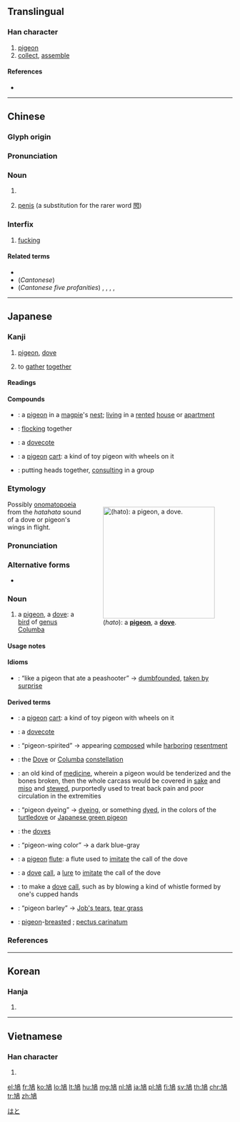 {{character info/new}}
{{also|鸠}}
==Translingual==

===Han character===
{{Han char|rn=196|rad=鳥|as=02|sn=13|four=47027|canj=KNHAF|ids=⿰九鳥}}

# [[pigeon]]
# [[collect]], [[assemble]]

====References====
* {{Han ref|kx=1481.100|dkj=46648|dj=2013.120|hdz=74613.130|uh=9CE9|ud=40169|bh=B9A7|bd=47527}}

----

==Chinese==
{{zh-forms|s=鸠}}

===Glyph origin===
{{Han etym}}

===Pronunciation===
{{zh-pron
|m=jiū,qiāng
|c=kau1,gau1
|c_note=kau1 - common for non-vulgar senses; gau1 - common for vulgar senses
|cat=n,c:interfix
}}

===Noun===
{{zh-noun}}

# {{non-gloss definition|a type of bird}}
# {{lb|zh|vulgar|Cantonese}} [[penis]] (a substitution for the rarer word [[𨳊]])

===Interfix===
{{zh-interfix}}

# {{lb|zh|vulgar}} [[fucking]]
#: {{zh-x|乜 '''鳩''' 事 呀 你？|What the fuck is wrong with you?|C-GZ}}

====Related terms====
* {{zh-l|斑鳩|[[turtledove]]}}
* (''Cantonese'') {{zh-l|戇鳩|dumbass}}
* (''Cantonese five profanities'') {{zh-l|屌}}, {{zh-l|鳩}}, {{zh-l|撚}}, {{zh-l|柒}}, {{zh-l|閪}}

----

==Japanese==

===Kanji===
{{ja-kanji|grade=n|rs=鳥02}}

# [[pigeon]], [[dove]]
# {{qualifier|in compounds}} to [[gather]] [[together]] {{qualifier|from the way that pigeons flock together}}

====Readings====
{{ja-readings
|goon=[[く]] (ku)
|kanon=[[きゅう]] (kyū), {{qualifier|historical}} [[きう]] (kiu)
|kun=[[はと]] (hato)
|nanori=[[やす]] (yasu)
}}

====Compounds====
{{der-top|Compounds}}
* {{ja-r|鳩居|きゅうきょ}}: a [[pigeon]] in a [[magpie]]'s [[nest]]; [[living]] in a [[rented]] [[house]] or [[apartment]]
* {{ja-r|鳩合|きゅうごう}}: [[flock]]ing together
* {{ja-r|鳩舎|きゅうしゃ}}: a [[dovecote]]
* {{ja-r|鳩車|きゅうしゃ}}: a [[pigeon]] [[cart]]: a kind of toy pigeon with wheels on it
* {{ja-r|鳩首|きゅうしゅ}}: putting heads together, [[consulting]] in a group
{{der-bottom}}

===Etymology===
<div style="float:right;">
{{wikipedia|lang=ja}}
{{wikipedia|Columba (genus)}}
[[File:Wood_pigeon_(male).jpg|thumb|250px|{{PAGENAME}} (''hato''): a '''[[pigeon]]''', a '''[[dove]]'''.]]
</div>
{{ja-kanjitab|はと|yomi=k}}
Possibly [[onomatopoeia]] from the ''hatahata'' sound of a dove or pigeon's wings in flight.

===Pronunciation===
{{ja-pron|yomi=k|はと|acc=1|acc_ref=NHK,DJR,SMK5}}

===Alternative forms===
* {{ja-l|鴿}}

===Noun===
{{ja-noun|はと|ハト}}

# a [[pigeon]], a [[dove]]: a [[bird]] of [[genus]] [[Columba]]

====Usage notes====
{{U:ja:biology|ハト}}

====Idioms====
{{der-top|Idioms}}
* {{ja-r|鳩が豆鉄砲を食ったよう|はと が まめてっぽう を くった よう}}: “like a pigeon that ate a peashooter” → [[dumbfounded]], [[taken by surprise]]
{{der-bottom}}

====Derived terms====
{{der-top}}
* {{ja-r|鳩車|はとぐるま}}: a [[pigeon]] [[cart]]: a kind of toy pigeon with wheels on it
* {{ja-r|鳩小屋|はとごや}}: a [[dovecote]]
* {{ja-r|鳩根性|はと こんじょう}}: “pigeon-spirited” → appearing [[composed]] while [[harbor#Verb|harboring]] [[resentment]]
* {{ja-r|鳩座|^はと-ざ}}: the [[Dove]] or [[Columba]] [[constellation]]
* {{ja-r|鳩酒|はとざけ}}: an old kind of [[medicine]], wherein a pigeon would be tenderized and the bones broken, then the whole carcass would be covered in [[sake]] and [[miso]] and [[stewed]], purportedly used to treat back pain and poor circulation in the extremities
* {{ja-r|鳩染|はとぞめ}}: “pigeon dyeing” → [[dyeing]], or something [[dyed]], in the colors of the [[turtledove]] or [[Japanese green pigeon]]
* {{ja-r|鳩派|はとは}}: {{qualifier|politics}} the [[dove]]s {{qualifier|proponents of peace; as opposed to the [[hawk]]s, proponents of war}}
* {{ja-r|鳩羽色|はとばいろ}}: “pigeon-wing color” → a dark blue-gray
* {{ja-r|鳩笛|はとぶえ}}: a [[pigeon]] [[flute]]: a flute used to [[imitate]] the call of the dove
* {{ja-r|鳩吹|はとふき}}: a [[dove]] [[call]], a [[lure]] to [[imitate]] the call of the dove
* {{ja-r|鳩吹く|はとふく}}: to make a [[dove]] [[call]], such as by blowing a kind of whistle formed by one's cupped hands
* {{ja-r|鳩麦|はとむぎ}}: “pigeon barley” → [[Job's tears]], [[tear grass]]
* {{ja-r|鳩胸|はとむね}}: [[pigeon]]-[[breasted]] {{qualifier|similar to the way a pigeon's chest is puffed out}}; {{qualifier|medical}} [[pectus carinatum]]
{{der-bottom}}

===References===
<references/>

[[Category:ja:Pigeons|はと]]

----

==Korean==

===Hanja===
{{ko-hanja|hangeul=구|eumhun=|rv=gu|mr=ku|y=kwu}}

# {{defn|lang=ko|sort=鳥02}}

----

==Vietnamese==

===Han character===
{{vi-hantu|[[cưu]]|rs=鳥02}}

# {{defn|lang=vi|sort=鳥02}}

[[el:鳩]]
[[fr:鳩]]
[[ko:鳩]]
[[lo:鳩]]
[[lt:鳩]]
[[hu:鳩]]
[[mg:鳩]]
[[nl:鳩]]
[[ja:鳩]]
[[pl:鳩]]
[[fi:鳩]]
[[sv:鳩]]
[[th:鳩]]
[[chr:鳩]]
[[tr:鳩]]
[[zh:鳩]]